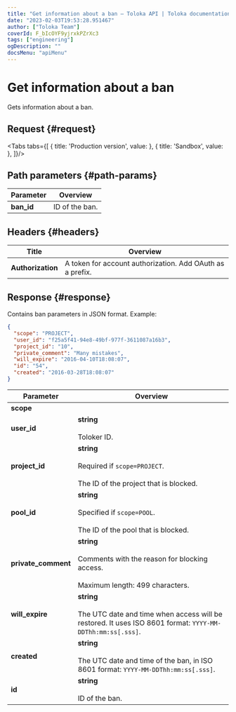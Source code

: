 ```yaml
---
title: "Get information about a ban — Toloka API | Toloka documentation"
date: "2023-02-03T19:53:28.951467"
author: ["Toloka Team"]
coverId: F_bIcOYF9yjrxkPZrXc3
tags: ["engineering"]
ogDescription: ""
docsMenu: "apiMenu"
---
```



# Get information about a ban

<Announce/>

Gets information about a ban.

## Request {#request}

<Tabs tabs={[
  { title: 'Production version', value: <BanGetInfoList1/> },
  { title: 'Sandbox', value: <BanGetInfoList2/> },
]}/>

## Path parameters {#path-params}

Parameter | Overview
----- | -----
**ban_id** | ID of the ban.

## Headers {#headers}

Title | Overview
----- | -----
**Authorization** | A token for account authorization. Add OAuth as a prefix.

## Response {#response}

Contains ban parameters in JSON format. Example:

```json
{
  "scope": "PROJECT",
  "user_id": "f25a5f41-94e8-49bf-977f-3611087a16b3",
  "project_id": "10",
  "private_comment": "Many mistakes",
  "will_expire": "2016-04-10T18:08:07",
  "id": "54",
  "created": "2016-03-28T18:08:07"
}
```

Parameter | Overview
----- | -----
**scope** | <BanGetInfoTable1/>
**user_id** | **string**<br/><br/>Toloker ID.
**project_id** | **string**<br/><br/>Required if `scope=PROJECT`.<br/><br/>The ID of the project that is blocked.
**pool_id** | **string**<br/><br/>Specified if `scope=POOL`.<br/><br/>The ID of the pool that is blocked.
**private_comment** | **string**<br/><br/>Comments with the reason for blocking access.<br/><br/>Maximum length: 499 characters.
**will_expire** | **string**<br/><br/>The UTC date and time when access will be restored. It uses ISO 8601 format: `YYYY-MM-DDThh:mm:ss[.sss]`.
**created** | **string**<br/><br/>The UTC date and time of the ban, in ISO 8601 format: `YYYY-MM-DDThh:mm:ss[.sss]`.
**id** | **string**<br/><br/>ID of the ban.
